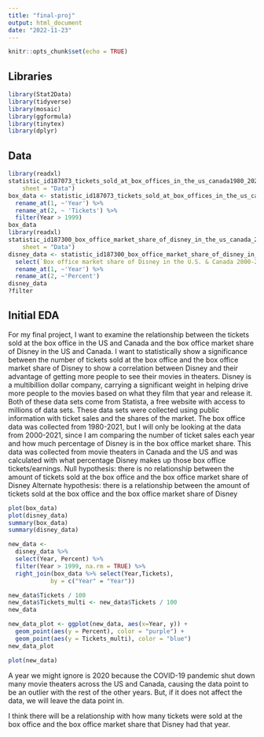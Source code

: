 ```yaml
---
title: "final-proj"
output: html_document
date: "2022-11-23"
---
```


```r
knitr::opts_chunk$set(echo = TRUE)
```

## Libraries

```r
library(Stat2Data)
library(tidyverse)
library(mosaic)
library(ggformula)
library(tinytex)
library(dplyr)
```

## Data

```r
library(readxl)
statistic_id187073_tickets_sold_at_box_offices_in_the_us_canada1980_2021 <- read_excel("~/Downloads/statistic_id187073_tickets-sold-at-box-offices-in-the-us-canada1980-2021.xlsx", 
    sheet = "Data")
box_data <- statistic_id187073_tickets_sold_at_box_offices_in_the_us_canada1980_2021 %>%
  rename_at(1, ~'Year') %>%
  rename_at(2, ~ 'Tickets') %>%
  filter(Year > 1999)
box_data
library(readxl)
statistic_id187300_box_office_market_share_of_disney_in_the_us_canada_2000_2021 <- read_excel("~/Downloads/statistic_id187300_box-office-market-share-of-disney-in-the-us-canada-2000-2021.xlsx", 
    sheet = "Data")
disney_data <- statistic_id187300_box_office_market_share_of_disney_in_the_us_canada_2000_2021 %>%
  select(`Box office market share of Disney in the U.S. & Canada 2000-2021`, ...2) %>%
  rename_at(1, ~'Year') %>%
  rename_at(2, ~'Percent')
disney_data
?filter
```


## Initial EDA

For my final project, I want to examine the relationship between the tickets sold at the box office in the US and Canada and the box office market share of Disney in the US and Canada. I want to statistically show a significance between the number of tickets sold at the box office and the box office market share of Disney to show a correlation between Disney and their advantage of getting more people to see their movies in theaters. Disney is a multibillion dollar company, carrying a significant weight in helping drive more people to the movies based on what they film that year and release it. Both of these data sets come from Statista, a free website with access to millions of data sets. These data sets were collected using public information with ticket sales and the shares of the market. The box office data was collected from 1980-2021, but I will only be looking at the data from 2000-2021, since I am comparing the number of ticket sales each year and how much percentage of Disney is in the box office market share. This data was collected from movie theaters in Canada and the US and was calculated with what percentage Disney makes up those box office tickets/earnings. 
Null hypothesis: there is no relationship between the amount of tickets sold at the box office and the box office market share of Disney
Alternate hypothesis: there is a relationship between the amount of tickets sold at the box office and the box office market share of Disney

```r
plot(box_data)
plot(disney_data)
summary(box_data)
summary(disney_data)

new_data <- 
  disney_data %>%
  select(Year, Percent) %>% 
  filter(Year > 1999, na.rm = TRUE) %>%
  right_join(box_data %>% select(Year,Tickets),
            by = c("Year" = "Year")) 

new_data$Tickets / 100   
new_data$Tickets_multi <- new_data$Tickets / 100    
new_data 

new_data_plot <- ggplot(new_data, aes(x=Year, y)) +
  geom_point(aes(y = Percent), color = "purple") +
  geom_point(aes(y = Tickets_multi), color = "blue")
new_data_plot

plot(new_data)
```

A year we might ignore is 2020 because the COVID-19 pandemic shut down many movie theaters across the US and Canada, causing the data point to be an outlier with the rest of the other years. But, if it does not affect the data, we will leave the data point in.

I think there will be a relationship with how many tickets were sold at the box office and the box office market share that Disney had that year. 


